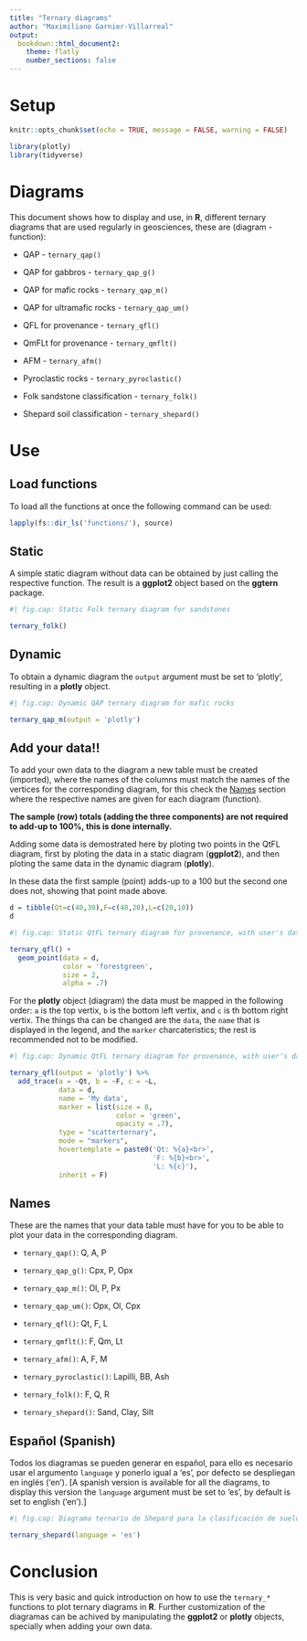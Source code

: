 ```yaml
---
title: "Ternary diagrams"
author: "Maximiliano Garnier-Villarreal"
output: 
  bookdown::html_document2:
    theme: flatly
    number_sections: false
---
```


# Setup

```r
knitr::opts_chunk$set(echo = TRUE, message = FALSE, warning = FALSE)

library(plotly)
library(tidyverse)

```

# Diagrams

This document shows how to display and use, in **R**, different ternary diagrams that are used regularly in geosciences, these are (diagram - function):

-   QAP - `ternary_qap()`

-   QAP for gabbros - `ternary_qap_g()`

-   QAP for mafic rocks - `ternary_qap_m()`

-   QAP for ultramafic rocks - `ternary_qap_um()`

-   QFL for provenance - `ternary_qfl()`

-   QmFLt for provenance - `ternary_qmflt()`

-   AFM - `ternary_afm()`

-   Pyroclastic rocks - `ternary_pyroclastic()`

-   Folk sandstone classification - `ternary_folk()`

-   Shepard soil classification - `ternary_shepard()`

# Use

## Load functions

To load all the functions at once the following command can be used:

```r
lapply(fs::dir_ls('functions/'), source)
```

## Static

A simple static diagram without data can be obtained by just calling the respective function. The result is a **ggplot2** object based on the **ggtern** package.

```r
#| fig.cap: Static Folk ternary diagram for sandstones

ternary_folk()
```

## Dynamic

To obtain a dynamic diagram the `output` argument must be set to 'plotly', resulting in a **plotly** object.

```r
#| fig.cap: Dynamic QAP ternary diagram for mafic rocks

ternary_qap_m(output = 'plotly')
```

## Add your data!!

To add your own data to the diagram a new table must be created (imported), where the names of the columns must match the names of the vertices for the corresponding diagram, for this check the [Names](#tb-names) section where the respective names are given for each diagram (function). 

**The sample (row) totals (adding the three components) are not required to add-up to 100%, this is done internally.**

Adding some data is demostrated here by ploting two points in the QtFL diagram, first by ploting the data in a static diagram (**ggplot2**), and then ploting the same data in the dynamic diagram (**plotly**). 

In these data the first sample (point) adds-up to a 100 but the second one does not, showing that point made above.

```r
d = tibble(Qt=c(40,30),F=c(40,20),L=c(20,10))
d
```


```r
#| fig.cap: Static QtFL ternary diagram for provenance, with user's data

ternary_qfl() + 
  geom_point(data = d,
             color = 'forestgreen',
             size = 2,
             alpha = .7)
```

For the **plotly** object (diagram) the data must be mapped in the following order: `a` is the top vertix, `b` is the bottom left vertix, and `c` is th bottom right vertix. The things tha can be changed are the `data`, the `name` that is displayed in the legend, and the `marker` charcateristics; the rest is recommended not to be modified.

```r
#| fig.cap: Dynamic QtFL ternary diagram for provenance, with user's data

ternary_qfl(output = 'plotly') %>% 
  add_trace(a = ~Qt, b = ~F, c = ~L,
            data = d,
            name = 'My data',
            marker = list(size = 8,
                          color = 'green',
                          opacity = .7),
            type = "scatterternary",
            mode = "markers",
            hovertemplate = paste0('Qt: %{a}<br>',
                                   'F: %{b}<br>',
                                   'L: %{c}'),
            inherit = F)
```

## Names {#tb-names}

These are the names that your data table must have for you to be able to plot your data in the corresponding diagram.

- `ternary_qap()`: Q, A, P

- `ternary_qap_g()`: Cpx, P, Opx

- `ternary_qap_m()`: Ol, P, Px

- `ternary_qap_um()`: Opx, Ol, Cpx

- `ternary_qfl()`: Qt, F, L

- `ternary_qmflt()`: F, Qm, Lt

- `ternary_afm()`: A, F, M

- `ternary_pyroclastic()`: Lapilli, BB, Ash

- `ternary_folk()`: F, Q, R

- `ternary_shepard()`: Sand, Clay, Silt

## Español (Spanish)

Todos los diagramas se pueden generar en español, para ello es necesario usar el argumento `language` y ponerlo igual a 'es', por defecto se despliegan en inglés ('en'). [A spanish version is available for all the diagrams, to display this version the `language` argument must be set to 'es', by default is set to english ('en').]

```r
#| fig.cap: Diagrama ternario de Shepard para la clasificación de suelos, en español

ternary_shepard(language = 'es')
```


# Conclusion

This is very basic and quick introduction on how to use the `ternary_*` functions to plot ternary diagrams in **R**. Further customization of the diagramas can be achived by manipulating the **ggplot2** or **plotly** objects, specially when adding your own data.

